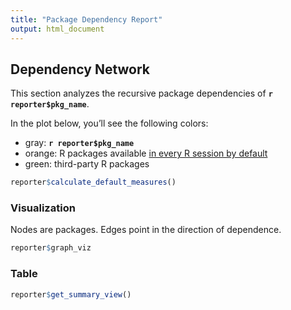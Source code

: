 ```yaml
---
title: "Package Dependency Report"
output: html_document
---
```


## Dependency Network

This section analyzes the recursive package dependencies of **`r reporter$pkg_name`**. 

In the plot below, you'll see the following colors:

- gray: **`r reporter$pkg_name`**
- orange: R packages available [in every R session by default](https://cran.r-project.org/doc/manuals/r-release/R-admin.html#Default-packages)
- green: third-party R packages

```r
reporter$calculate_default_measures()
```

### Visualization

Nodes are packages. Edges point in the direction of dependence.

```r
reporter$graph_viz
```

### Table

```r
reporter$get_summary_view()
```
